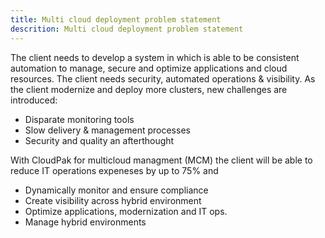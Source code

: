 ```yaml
---
title: Multi cloud deployment problem statement
descrition: Multi cloud deployment problem statement
---
```



The client needs to develop a system in which is able to be consistent automation to manage, secure and optimize applications and cloud resources.
The client needs security, automated operations & visibility. As the client modernize and deploy more clusters,
new challenges are introduced:

- Disparate monitoring tools
- Slow delivery & management processes
- Security and quality an afterthought

With CloudPak for multicloud managment (MCM) the client will be able to reduce IT operations expeneses by up to 75% and 
- Dynamically monitor and ensure compliance
- Create visibility across hybrid environment
- Optimize applications, modernization and IT ops.
- Manage hybrid environments
